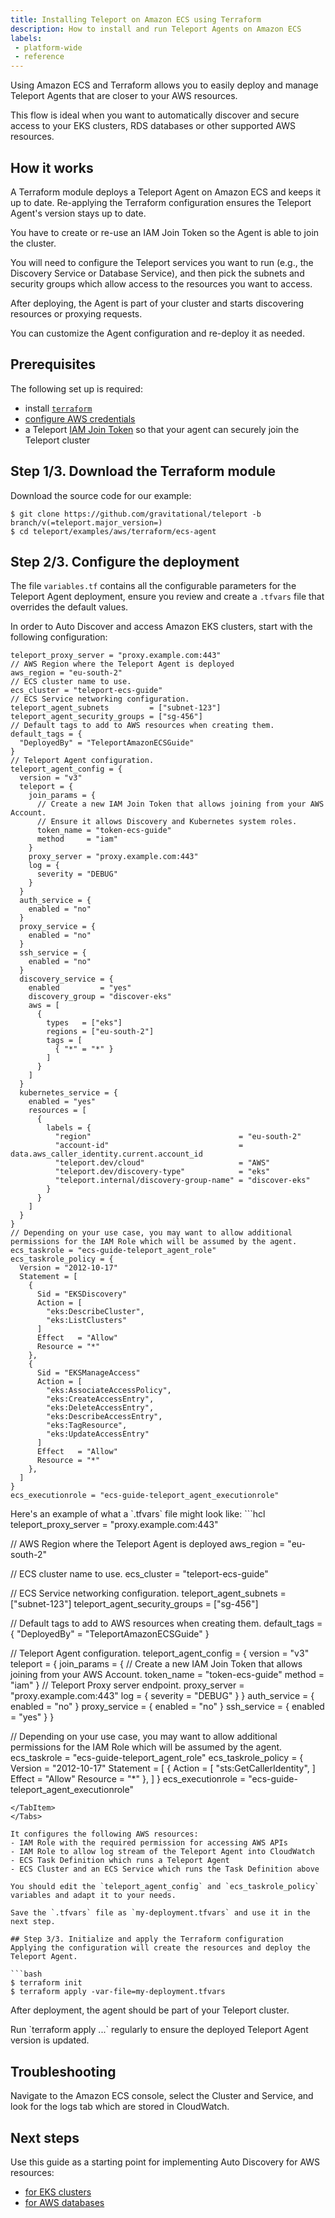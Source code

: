 ```yaml
---
title: Installing Teleport on Amazon ECS using Terraform
description: How to install and run Teleport Agents on Amazon ECS
labels:
 - platform-wide
 - reference
---
```


Using Amazon ECS and Terraform allows you to easily deploy and manage Teleport Agents that are closer to your AWS resources.

This flow is ideal when you want to automatically discover and secure access to your EKS clusters, RDS databases or other supported AWS resources.

## How it works
A Terraform module deploys a Teleport Agent on Amazon ECS and keeps it up to date.
Re-applying the Terraform configuration ensures the Teleport Agent's version stays up to date.

You have to create or re-use an IAM Join Token so the Agent is able to join the cluster.

You will need to configure the Teleport services you want to run (e.g., the Discovery Service or Database Service), and then pick the subnets and security groups which allow access to the resources you want to access.

After deploying, the Agent is part of your cluster and starts discovering resources or proxying requests.

You can customize the Agent configuration and re-deploy it as needed.

## Prerequisites
The following set up is required:
- install [`terraform`](https://developer.hashicorp.com/terraform/install)
- [configure AWS credentials](https://registry.terraform.io/providers/hashicorp/aws/latest/docs#authentication-and-configuration)
- a Teleport [IAM Join Token](../reference/deployment/join-methods.mdx#aws-iam-role-iam) so that your agent can securely join the Teleport cluster

## Step 1/3. Download the Terraform module

Download the source code for our example:
```code
$ git clone https://github.com/gravitational/teleport -b branch/v(=teleport.major_version=)
$ cd teleport/examples/aws/terraform/ecs-agent
```

## Step 2/3. Configure the deployment
The file `variables.tf` contains all the configurable parameters for the Teleport Agent deployment, ensure you review and create a `.tfvars` file that overrides the default values.


<Tabs>
  <TabItem label="Auto Discover Amazon EKS clusters">
  In order to Auto Discover and access Amazon EKS clusters, start with the following configuration:
  
  ```hcl
  teleport_proxy_server = "proxy.example.com:443"
  // AWS Region where the Teleport Agent is deployed
  aws_region = "eu-south-2"
  // ECS cluster name to use.
  ecs_cluster = "teleport-ecs-guide"
  // ECS Service networking configuration.
  teleport_agent_subnets         = ["subnet-123"]
  teleport_agent_security_groups = ["sg-456"]
  // Default tags to add to AWS resources when creating them.
  default_tags = {
    "DeployedBy" = "TeleportAmazonECSGuide"
  }
  // Teleport Agent configuration.
  teleport_agent_config = {
    version = "v3"
    teleport = {
      join_params = {
        // Create a new IAM Join Token that allows joining from your AWS Account.
        // Ensure it allows Discovery and Kubernetes system roles.
        token_name = "token-ecs-guide"
        method     = "iam"
      }
      proxy_server = "proxy.example.com:443"
      log = {
        severity = "DEBUG"
      }
    }
    auth_service = {
      enabled = "no"
    }
    proxy_service = {
      enabled = "no"
    }
    ssh_service = {
      enabled = "no"
    }
    discovery_service = {
      enabled         = "yes"
      discovery_group = "discover-eks"
      aws = [
        {
          types   = ["eks"]
          regions = ["eu-south-2"]
          tags = [
            { "*" = "*" }
          ]
        }
      ]
    }
    kubernetes_service = {
      enabled = "yes"
      resources = [
        {
          labels = {
            "region"                                 = "eu-south-2"
            "account-id"                             = data.aws_caller_identity.current.account_id
            "teleport.dev/cloud"                     = "AWS"
            "teleport.dev/discovery-type"            = "eks"
            "teleport.internal/discovery-group-name" = "discover-eks"
          }
        }
      ]
    }
  }
  // Depending on your use case, you may want to allow additional permissions for the IAM Role which will be assumed by the agent.
  ecs_taskrole = "ecs-guide-teleport_agent_role"
  ecs_taskrole_policy = {
    Version = "2012-10-17"
    Statement = [
      {
        Sid = "EKSDiscovery"
        Action = [
          "eks:DescribeCluster",
          "eks:ListClusters"
        ]
        Effect   = "Allow"
        Resource = "*"
      },
      {
        Sid = "EKSManageAccess"
        Action = [
          "eks:AssociateAccessPolicy",
          "eks:CreateAccessEntry",
          "eks:DeleteAccessEntry",
          "eks:DescribeAccessEntry",
          "eks:TagResource",
          "eks:UpdateAccessEntry"
        ]
        Effect   = "Allow"
        Resource = "*"
      },
    ]
  }
  ecs_executionrole = "ecs-guide-teleport_agent_executionrole"
  ```
  </TabItem>
  
  <TabItem label="Base deployment example">
  Here's an example of what a `.tfvars` file might look like:
  ```hcl
  teleport_proxy_server = "proxy.example.com:443"

  // AWS Region where the Teleport Agent is deployed
  aws_region = "eu-south-2"

  // ECS cluster name to use.
  ecs_cluster = "teleport-ecs-guide"

  // ECS Service networking configuration.
  teleport_agent_subnets         = ["subnet-123"]
  teleport_agent_security_groups = ["sg-456"]

  // Default tags to add to AWS resources when creating them.
  default_tags = {
    "DeployedBy" = "TeleportAmazonECSGuide"
  }

  // Teleport Agent configuration.
  teleport_agent_config = {
    version = "v3"
    teleport = {
      join_params = {
        // Create a new IAM Join Token that allows joining from your AWS Account.
        token_name = "token-ecs-guide"
        method     = "iam"
      }
      // Teleport Proxy server endpoint.
      proxy_server = "proxy.example.com:443"
      log = {
        severity = "DEBUG"
      }
    }
    auth_service = {
      enabled = "no"
    }
    proxy_service = {
      enabled = "no"
    }
    ssh_service = {
      enabled = "yes"
    }
  }

  // Depending on your use case, you may want to allow additional permissions for the IAM Role which will be assumed by the agent.
  ecs_taskrole = "ecs-guide-teleport_agent_role"
  ecs_taskrole_policy = {
    Version = "2012-10-17"
    Statement = [
      {
        Action = [
          "sts:GetCallerIdentity",
        ]
        Effect   = "Allow"
        Resource = "*"
      },
    ]
  }
  ecs_executionrole = "ecs-guide-teleport_agent_executionrole"
  ```
  </TabItem>
</Tabs>

It configures the following AWS resources:
- IAM Role with the required permission for accessing AWS APIs
- IAM Role to allow log stream of the Teleport Agent into CloudWatch
- ECS Task Definition which runs a Teleport Agent
- ECS Cluster and an ECS Service which runs the Task Definition above

You should edit the `teleport_agent_config` and `ecs_taskrole_policy` variables and adapt it to your needs.

Save the `.tfvars` file as `my-deployment.tfvars` and use it in the next step.

## Step 3/3. Initialize and apply the Terraform configuration
Applying the configuration will create the resources and deploy the Teleport Agent.

```bash
$ terraform init
$ terraform apply -var-file=my-deployment.tfvars
```

After deployment, the agent should be part of your Teleport cluster.

<Admonition type="note" title="Keep your agent up to date">
  Run `terraform apply ...` regularly to ensure the deployed Teleport Agent version is updated.
</Admonition>

## Troubleshooting

Navigate to the Amazon ECS console, select the Cluster and Service, and look for the logs tab which are stored in CloudWatch.

## Next steps
Use this guide as a starting point for implementing Auto Discovery for AWS resources:
- [for EKS clusters](../enroll-resources/auto-discovery/kubernetes/aws.mdx)
- [for AWS databases](../enroll-resources/database-access/enroll-aws-databases/enroll-aws-databases.mdx)